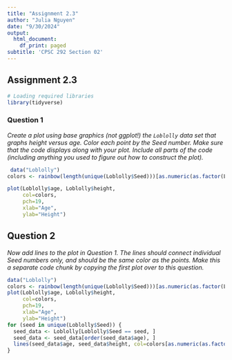 ```yaml
---
title: "Assignment 2.3"
author: "Julia Nguyen"
date: "9/30/2024"
output:
  html_document:
    df_print: paged
subtitle: 'CPSC 292 Section 02'
---
```


## Assignment 2.3 

```r
# Loading required libraries
library(tidyverse)
```

### Question 1

*Create a plot using base graphics (not ggplot!) the `Loblolly` data set that graphs height versus age. Color each point by the Seed number. Make sure that the code displays along with your plot. Include all parts of the code (including anything you used to figure out how to construct the plot). *

```r
 data("Loblolly")
colors <- rainbow(length(unique(Loblolly$Seed)))[as.numeric(as.factor(Loblolly$Seed))]

plot(Loblolly$age, Loblolly$height,
     col=colors,
     pch=19,
     xlab="Age",
     ylab="Height")

```

## Question 2

*Now add lines to the plot in Question 1. The lines should connect individual Seed numbers only, and should be the same color as the points. Make this a separate code chunk by copying the first plot over to this question.*


```r

data("Loblolly")
colors <- rainbow(length(unique(Loblolly$Seed)))[as.numeric(as.factor(Loblolly$Seed))]
plot(Loblolly$age, Loblolly$height,
     col=colors,
     pch=19,
     xlab="Age",
     ylab="Height")
for (seed in unique(Loblolly$Seed)) {
  seed_data <- Loblolly[Loblolly$Seed == seed, ]
  seed_data <- seed_data[order(seed_data$age), ]
  lines(seed_data$age, seed_data$height, col=colors[as.numeric(as.factor(seed))], lwd=2)
}

```

